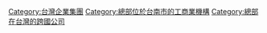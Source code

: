 [[Category:台灣企業集團|Category:台灣企業集團]]
[[Category:總部位於台南市的工商業機構|Category:總部位於台南市的工商業機構]]
[[Category:總部在台灣的跨國公司|Category:總部在台灣的跨國公司]]